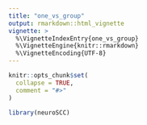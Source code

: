 ```yaml
---
title: "one_vs_group"
output: rmarkdown::html_vignette
vignette: >
  %\VignetteIndexEntry{one_vs_group}
  %\VignetteEngine{knitr::rmarkdown}
  %\VignetteEncoding{UTF-8}
---
```


```r
knitr::opts_chunk$set(
  collapse = TRUE,
  comment = "#>"
)
```

```r
library(neuroSCC)
```
